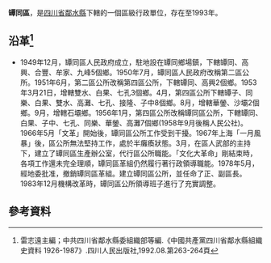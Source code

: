 '''罈同區'''，是[[四川省|四川省]][[鄰水縣|鄰水縣]]下轄的一個區級行政單位，存在至1993年。

== 沿革<ref>雷志遠主編；中共四川省鄰水縣委組織部等編.《中國共產黨四川省鄰水縣組織史資料 1926-1987》.四川人民出版社,1992.08.第263-264頁</ref>==
* 1949年12月，罈同區人民政府成立，駐地設在罈同鄉場鎮，下轄罈同、高興、合豐、牟家、九峰5個鄉。1950年7月，罈同區人民政府改稱第二區公所。1951年6月，第二區公所改稱第四區公所，下轄罈同、高興2個鄉。1953年3月21日，增轄雙水、白果、七孔3個鄉。4月，第四區公所下轄罈子、同樂、白果、雙水、高灘、七孔、接隆、子中8個鄉。8月，增轄華鎣、沙壩2個鄉。9月，增轄石壩鄉。1956年1月，第四區公所改稱罈同區公所，下轄罈同、白果、子中、七孔、同樂、華鎣、高灘7個鄉(1958年9月後稱人民公社)。1966年5月「文革」開始後，罈同區公所工作受到干擾。1967年上海「一月風暴」後，區公所無法堅持工作，處於半癱瘓狀態。3月，在區人武部的主持下，建立了罈同區生產辦公室，代行區公所職能。「文化大革命」剛結束時，各項工作還未完全理順，罈同區革組仍然履行著行政領導職能。1978年5月，經地委批准，撤銷罈同區革組。建立罈同區公所，並任命了正、副區長。 1983年12月機構改革時，罈同區公所領導班子進行了充實調整。

== 參考資料 ==
{{reflist}}
{{行政區劃小作品}}
{{鄰水縣行政區劃（1949年12月21日至1950年2月）}}
{{鄰水縣行政區劃（1950年2月至1951年6月9日）}}
{{鄰水縣行政區劃（1951年6月9日至1952年7月17日）}}
{{鄰水縣行政區劃（1952年7月17日至1953年4月24日）}}
{{鄰水縣行政區劃（1953年4月24日至1953年9月4日）}}
{{鄰水縣行政區劃（1953年9月4日至1955年3月5日）}}
{{鄰水縣行政區劃（1955年3月5日至1956年1月24日）}}
{{鄰水縣行政區劃（1956年1月24日至1963年5月25日）}}
{{鄰水縣行政區劃（1963年5月25日至1993年12月31日）}}
{{鄰水縣行政區劃}}
